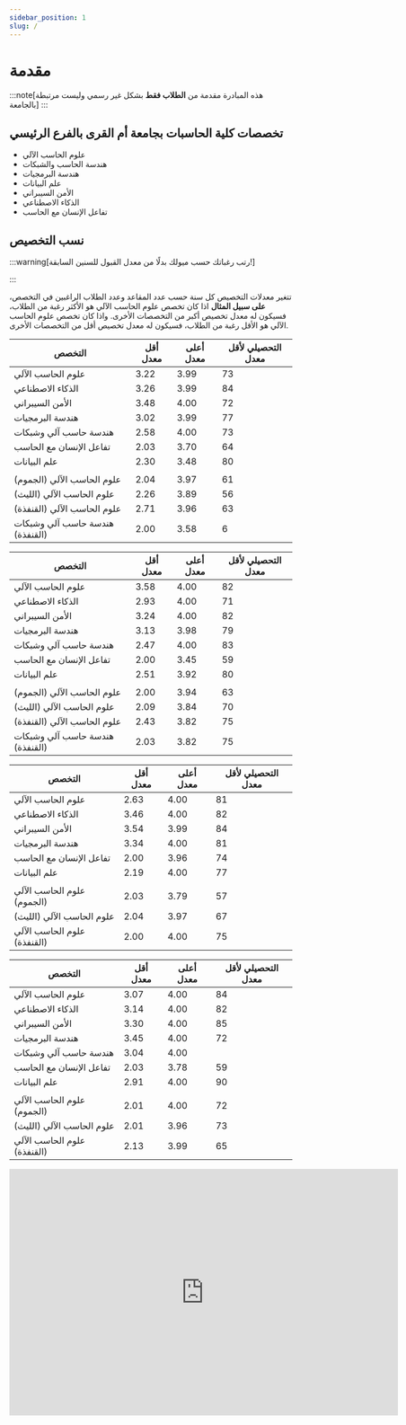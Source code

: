 ```yaml
---
sidebar_position: 1
slug: /
---
```



# مقدمة

:::note[هذه المبادرة مقدمة من **الطلاب فقط** بشكل غير رسمي وليست مرتبطة بالجامعة] 
:::

<TelegramAdmonition />

## تخصصات كلية الحاسبات بجامعة أم القرى بالفرع الرئيسي
- علوم الحاسب الآلي
- هندسة الحاسب والشبكات
- هندسة البرمجيات
- علم البيانات
- الأمن السيبراني
- الذكاء الاصطناعي
- تفاعل الإنسان مع الحاسب

## نسب التخصيص

:::warning[رتب رغباتك حسب ميولك بدلًا من معدل القبول للسنين السابقة!]

:::

تتغير معدلات التخصيص كل سنة حسب عدد المقاعد وعدد الطلاب الراغبين في التخصص،
**على سبيل المثال** اذا كان تخصص علوم الحاسب الآلي هو الأكثر رغبة من الطلاب،
فسيكون له معدل تخصيص أكبر من التخصصات الأخرى.
واذا كان تخصص علوم الحاسب الآلي هو الأقل رغبة من الطلاب،
فسيكون له معدل تخصيص أقل من التخصصات الأخرى.


<Tabs queryString="batch">
  <TabItem value="طلاب 1444" label="طلاب 1444">
  
  | التخصص                               | أقل معدل | أعلى معدل | التحصيلي لأقل معدل |
  |--------------------------------------|----------|-----------|---------------------|
  | علوم الحاسب الآلي             | 3.22     | 3.99      | 73                  |
  | الذكاء الاصطناعي              | 3.26     | 3.99      | 84                  |
  | الأمن السيبراني               | 3.48     | 4.00      | 72                  |
  | هندسة البرمجيات               | 3.02     | 3.99      | 77                  |
  | هندسة حاسب آلي وشبكات         | 2.58     | 4.00      | 73                  |
  | تفاعل الإنسان مع الحاسب       | 2.03     | 3.70      | 64                  |
  | علم البيانات                  | 2.30     | 3.48      | 80                  |
  |                                |          |           |                     |
  | علوم الحاسب الآلي (الجموم)          | 2.04     | 3.97      | 61                  |
  | علوم الحاسب الآلي (الليث)           | 2.26     | 3.89      | 56                  |
  | علوم الحاسب الآلي (القنفذة)         | 2.71     | 3.96      | 63                  |
  | هندسة حاسب آلي وشبكات (القنفذة)    | 2.00     | 3.58      | 6                   |
  
  </TabItem>

  <TabItem value="طلاب 1445" label="طلاب 1445" default>
  
  | التخصص                               | أقل معدل | أعلى معدل | التحصيلي لأقل معدل |
  |--------------------------------------|----------|-----------|---------------------|
  | علوم الحاسب الآلي             | 3.58     | 4.00      | 82                  |
  | الذكاء الاصطناعي              | 2.93     | 4.00      | 71                  |
  | الأمن السيبراني               | 3.24     | 4.00      | 82                  |
  | هندسة البرمجيات               | 3.13     | 3.98      | 79                  |
  | هندسة حاسب آلي وشبكات         | 2.47     | 4.00      | 83                  |
  | تفاعل الإنسان مع الحاسب       | 2.00     | 3.45      | 59                  |
  | علم البيانات                  | 2.51     | 3.92      | 80                  |
  |                                |          |           |                     |
  | علوم الحاسب الآلي (الجموم)          | 2.00     | 3.94      | 63                  |
  | علوم الحاسب الآلي (الليث)           | 2.09     | 3.84      | 70                  |
  | علوم الحاسب الآلي (القنفذة)         | 2.43     | 3.82      | 75                  |
  | هندسة حاسب آلي وشبكات (القنفذة)    | 2.03     | 3.82      | 75                  |
  
  </TabItem>

  <TabItem value="طالبات 1444" label="طالبات 1444">
  
  | التخصص                               | أقل معدل | أعلى معدل | التحصيلي لأقل معدل |
  |--------------------------------------|----------|-----------|---------------------|
  | علوم الحاسب الآلي             | 2.63     | 4.00      | 81                  |
  | الذكاء الاصطناعي              | 3.46     | 4.00      | 82                  |
  | الأمن السيبراني               | 3.54     | 3.99      | 84                  |
  | هندسة البرمجيات               | 3.34     | 4.00      | 81                  |
  | تفاعل الإنسان مع الحاسب       | 2.00     | 3.96      | 74                  |
  | علم البيانات                  | 2.19     | 4.00      | 77                  |
  |                                |          |           |                     |
  | علوم الحاسب الآلي (الجموم)          | 2.03     | 3.79      | 57                  |
  | علوم الحاسب الآلي (الليث)           | 2.04     | 3.97      | 67                  |
  | علوم الحاسب الآلي (القنفذة)         | 2.00     | 4.00      | 75                  |
  
  </TabItem>

  <TabItem value="طالبات 1445" label="طالبات 1445">
  
  | التخصص                               | أقل معدل | أعلى معدل | التحصيلي لأقل معدل |
  |--------------------------------------|----------|-----------|---------------------|
  | علوم الحاسب الآلي             | 3.07     | 4.00      | 84                  |
  | الذكاء الاصطناعي              | 3.14     | 4.00      | 82                  |
  | الأمن السيبراني               | 3.30     | 4.00      | 85                  |
  | هندسة البرمجيات               | 3.45     | 4.00      | 72                  |
  | هندسة حاسب آلي وشبكات         | 3.04     | 4.00      |                     |
  | تفاعل الإنسان مع الحاسب       | 2.03     | 3.78      | 59                  |
  | علم البيانات                  | 2.91     | 4.00      | 90                  |
  |                                |          |           |                     |
  | علوم الحاسب الآلي (الجموم)          | 2.01     | 4.00      | 72                  |
  | علوم الحاسب الآلي (الليث)           | 2.01     | 3.96      | 73                  |
  | علوم الحاسب الآلي (القنفذة)         | 2.13     | 3.99      | 65                  |
  
  </TabItem>
</Tabs>


<iframe 
  height="439" 
  width="692"
  seamless 
  frameborder="0"
  scrolling="yes" 
  src="https://docs.google.com/spreadsheets/d/e/2PACX-1vS8YhztvzJEQGCoZW-ey3pIuqGQENJGJP_wHrl-WDPPFzM-gMJ2CN4wk64bORvlSAQawbmYeWk-zw5w/pubchart?oid=1506513025&amp;format=interactive">
</iframe>

